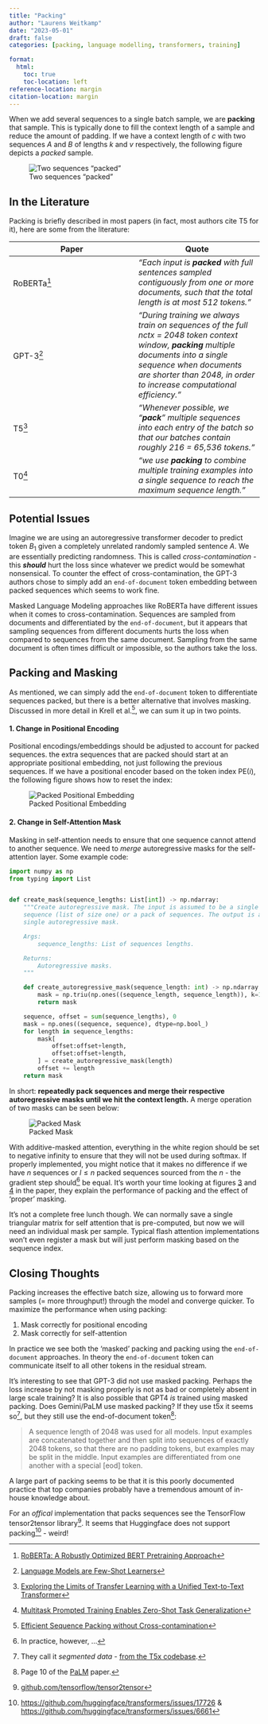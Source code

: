 ```yaml
---
title: "Packing"
author: "Laurens Weitkamp"
date: "2023-05-01"
draft: false
categories: [packing, language modelling, transformers, training]

format:
  html:
    toc: true
    toc-location: left
reference-location: margin
citation-location: margin
---
```


When we add several sequences to a single batch sample, we are **packing** that sample. This is typically done to fill the context length of a sample and reduce the amount of padding. If we have a context length of $c$ with two sequences $A$ and $B$ of lengths $k$ and $v$ respectively, the following figure depicts a *packed* sample.

![Two sequences "packed"](pack_sequences.svg)

## In the Literature
Packing is briefly described in most papers (in fact, most authors cite T5 for it), here are some from the literature:


| Paper | Quote |
| -- | -- |
| RoBERTa[^1] | *"Each input is ***packed*** with full sentences sampled contiguously from one or more documents, such that the total length is at most 512 tokens."* |
| GPT-3[^2] | *"During training we always train on sequences of the full nctx = 2048 token context window, ***packing*** multiple documents into a single sequence when documents are shorter than 2048, in order to increase computational efficiency."* |
| T5[^3] | *"Whenever possible, we “***pack***” multiple sequences into each entry of the batch so that our batches contain roughly 216 = 65,536 tokens."* |
| T0[^4] | *"we use ***packing*** to combine multiple training examples into a single sequence to reach the maximum sequence length."* |

[^1]: [RoBERTa: A Robustly Optimized BERT Pretraining Approach](https://arxiv.org/abs/1907.11692)
[^2]: [Language Models are Few-Shot Learners](https://arxiv.org/abs/2005.14165)
[^3]: [Exploring the Limits of Transfer Learning with a Unified Text-to-Text Transformer](https://arxiv.org/abs/1910.10683)
[^4]: [Multitask Prompted Training Enables Zero-Shot Task Generalization](https://arxiv.org/abs/2110.08207)

## Potential Issues
Imagine we are using an autoregressive transformer decoder to predict token $B_1$ given a completely unrelated randomly sampled sentence $A$. We are essentially predicting randomness. This is called *cross-contamination* - this ***should*** hurt the loss since whatever we predict would be somewhat nonsensical. To counter the effect of cross-contamination, the GPT-3 authors chose to simply add an `end-of-document` token embedding between packed sequences which seems to work fine.

Masked Language Modeling approaches like RoBERTa have different issues when it comes to cross-contamination. Sequences are sampled from documents and differentiated by the `end-of-document`, but it appears that sampling sequences from different documents hurts the loss when compared to sequences from the same document. Sampling from the same document is often times difficult or impossible, so the authors take the loss.

## Packing and Masking
As mentioned, we can simply add the `end-of-document` token to differentiate sequences packed, but there is a better alternative that involves masking. Discussed in more detail in Krell et al.[^5], we can sum it up in two points.

[^5]: [Efficient Sequence Packing without Cross-contamination](https://arxiv.org/abs/2107.02027)

#### 1. Change in Positional Encoding
Positional encodings/embeddings should be adjusted to account for packed sequences. the extra sequences that are packed should start at an appropriate positional embedding, not just following the previous sequences. If we have a positional encoder based on the token index $\text{PE}(i)$, the following figure shows how to reset the index:

![Packed Positional Embedding](pack_positional_encoding.svg)

#### 2. Change in Self-Attention Mask
Masking in self-attention needs to ensure that one sequence cannot attend to another sequence. We need to *merge* autoregressive masks for the self-attention layer. Some example code:

```python
import numpy as np
from typing import List


def create_mask(sequence_lengths: List[int]) -> np.ndarray:
    """Create autoregressive mask. The input is assumed to be a single
    sequence (list of size one) or a pack of sequences. The output is a
    single autoregressive mask.

    Args:
        sequence_lengths: List of sequences lengths.

    Returns:
        Autoregressive masks.
    """

    def create_autoregressive_mask(sequence_length: int) -> np.ndarray:
        mask = np.triu(np.ones((sequence_length, sequence_length)), k=1)
        return mask

    sequence, offset = sum(sequence_lengths), 0
    mask = np.ones((sequence, sequence), dtype=np.bool_)
    for length in sequence_lengths:
        mask[
            offset:offset+length,
            offset:offset+length,
        ] = create_autoregressive_mask(length)
        offset += length
    return mask
```

In short: **repeatedly pack sequences and merge their respective autoregressive masks until we hit the context length.**
A merge operation of two masks can be seen below:

![Packed Mask](pack_mask_merge.svg)


With additive-masked attention, everything in the white region should be set to negative infinity to ensure that they will not be used during softmax.
If properly implemented, you might notice that it makes no difference if we have $n$ sequences or $l \leq n$ packed sequences sourced from the $n$ - the gradient step should[^6] be equal.
It's worth your time looking at figures [3](https://arxiv.org/pdf/2107.02027.pdf#page=7) and [4](https://arxiv.org/pdf/2107.02027.pdf#page=8) in the paper, they explain the performance of packing and the effect of 'proper' masking.

[^6]: In practice, however, ...

It's not a complete free lunch though.
We can normally save a single triangular matrix for self attention that is pre-computed, but now we will need an individual mask per sample.
Typical flash attention implementations won't even register a mask but will just perform masking based on the sequence index.


## Closing Thoughts
Packing increases the effective batch size, allowing us to forward more samples (= more throughput!) through the model and converge quicker. To maximize the performance when using packing:

1. Mask correctly for positional encoding
2. Mask correctly for self-attention


In practice we see both the 'masked' packing and packing using the `end-of-document` approaches. In theory the `end-of-document` token can communicate itself to all other tokens in the residual stream.


It's interesting to see that GPT-3 did not use masked packing. Perhaps the loss increase by not masking properly is not as bad or completely absent in large scale training? It is also possible that GPT4 *is* trained using masked packing. Does Gemini/PaLM use masked packing? If they use t5x it seems so[^8], but they still use the end-of-document token[^9]:

[^8]: They call it *segmented data* - [from the T5x codebase](https://github.com/google-research/t5x/blob/df5da64315dd8ee269626f66bf60eb8f12a37124/t5x/examples/t5/network.py#L310-L317).
[^9]: Page 10 of the [PaLM](https://arxiv.org/pdf/2204.02311.pdf#page=10) paper.


> A sequence length of 2048 was used for all models. Input examples are concatenated together and then split into sequences of exactly 2048 tokens, so that there are no padding tokens, but examples may be split in the middle. Input examples are differentiated from one another with a special [eod] token.

A large part of packing seems to be that it is this poorly documented practice that top companies probably have a tremendous amount of in-house knowledge about.

For an *offical* implementation that packs sequences see the TensorFlow tensor2tensor library[^10]. It seems that Huggingface does not support packing[^11] - weird!

[^10]: [github.com/tensorflow/tensor2tensor](https://github.com/tensorflow/tensor2tensor/blob/master/tensor2tensor/data_generators/generator_utils.py#L598)
[^11]: [https://github.com/huggingface/transformers/issues/17726](https://github.com/huggingface/transformers/issues/17726) & [https://github.com/huggingface/transformers/issues/6661](https://github.com/huggingface/transformers/issues/6661)